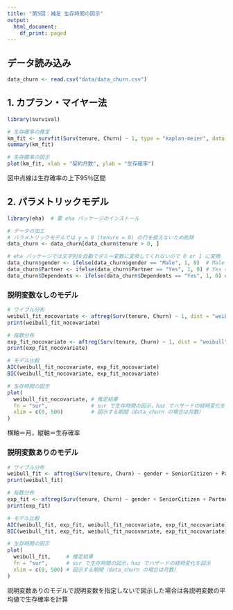 ```yaml
---
title: "第5回：補足 生存時間の図示"
output:
  html_document:
    df_print: paged
---
```



## データ読み込み
```r
data_churn <- read.csv("data/data_churn.csv")
```


## 1. カプラン・マイヤー法
```r
library(survival)

# 生存確率の推定
km_fit <- survfit(Surv(tenure, Churn) ~ 1, type = "kaplan-meier", data = data_churn)
summary(km_fit)

# 生存確率の図示
plot(km_fit, xlab = "契約月数", ylab = "生存確率")
```

図中点線は生存確率の上下95％区間


## 2. パラメトリックモデル
```r
library(eha)  # 要 eha パッケージのインストール

# データの加工
# パラメトリックモデルでは y = 0 (tenure = 0) の行を扱えないため削除
data_churn <- data_churn[data_churn$tenure > 0, ]   

# eha パッケージでは文字列を自動でダミー変数に変換してくれないので 0 or 1 に変換
data_churn$gender <- ifelse(data_churn$gender == "Male", 1, 0)  # Male = 1
data_churn$Partner <- ifelse(data_churn$Partner == "Yes", 1, 0) # Yes = 1
data_churn$Dependents <- ifelse(data_churn$Dependents == "Yes", 1, 0) # Yes = 1
```

### 説明変数なしのモデル
```r
# ワイブル分布
weibull_fit_nocovariate <- aftreg(Surv(tenure, Churn) ~ 1, dist = "weibull", data = data_churn)
print(weibull_fit_nocovariate)

# 指数分布
exp_fit_nocovariate <- aftreg(Surv(tenure, Churn) ~ 1, dist = "weibull", shape = 1, data = data_churn)
print(exp_fit_nocovariate)

# モデル比較
AIC(weibull_fit_nocovariate, exp_fit_nocovariate)
BIC(weibull_fit_nocovariate, exp_fit_nocovariate)

# 生存時間の図示
plot(
  weibull_fit_nocovariate, # 推定結果
  fn = "sur",              # sur で生存時間の図示，haz でハザードの経時変化を図示
  xlim = c(0, 500)         # 図示する期間（data_churn の場合は月数）
)
```

横軸＝月，縦軸＝生存確率

### 説明変数ありのモデル
```r
# ワイブル分布
weibull_fit <- aftreg(Surv(tenure, Churn) ~ gender + SeniorCitizen + Partner + Dependents + MonthlyCharges, dist = "weibull", data = data_churn)
print(weibull_fit)

# 指数分布
exp_fit <- aftreg(Surv(tenure, Churn) ~ gender + SeniorCitizen + Partner + Dependents + MonthlyCharges, dist = "weibull", shape = 1, data = data_churn)
print(exp_fit)

# モデル比較
AIC(weibull_fit, exp_fit, weibull_fit_nocovariate, exp_fit_nocovariate)
BIC(weibull_fit, exp_fit, weibull_fit_nocovariate, exp_fit_nocovariate)

# 生存時間の図示
plot(
  weibull_fit,     # 推定結果
  fn = "sur",      # sur で生存時間の図示，haz でハザードの経時変化を図示
  xlim = c(0, 500) # 図示する期間（data_churn の場合は月数）
)
```

説明変数ありのモデルで説明変数を指定しないで図示した場合は各説明変数の平均値で生存確率を計算
